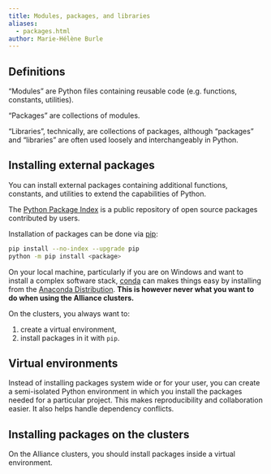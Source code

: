 ```yaml
---
title: Modules, packages, and libraries
aliases:
  - packages.html
author: Marie-Hélène Burle
---
```


## Definitions

"Modules" are Python files containing reusable code (e.g. functions, constants, utilities).

"Packages" are collections of modules.

"Libraries", technically, are collections of packages, although "packages" and "libraries" are often used loosely and interchangeably in Python.

## Installing external packages

You can install external packages containing additional functions, constants, and utilities to extend the capabilities of Python.

The [Python Package Index](https://pypi.org/) is a public repository of open source packages contributed by users.

Installation of packages can be done via [pip](https://pip.pypa.io/en/stable/):

```.bash
pip install --no-index --upgrade pip
python -m pip install <package>
```

On your local machine, particularly if you are on Windows and want to install a complex software stack, [conda](https://packaging.python.org/en/latest/key_projects/#conda) can makes things easy by installing from the [Anaconda Distribution](https://docs.anaconda.com/anaconda/). **This is however never what you want to do when using the Alliance clusters.**

On the clusters, you always want to:

1. create a virtual environment,
2. install packages in it with `pip`.

## Virtual environments

Instead of installing packages system wide or for your user, you can create a semi-isolated Python environment in which you install the packages needed for a particular project. This makes reproducibility and collaboration easier. It also helps handle dependency conflicts.

## Installing packages on the clusters

On the Alliance clusters, you should install packages inside a virtual environment.
